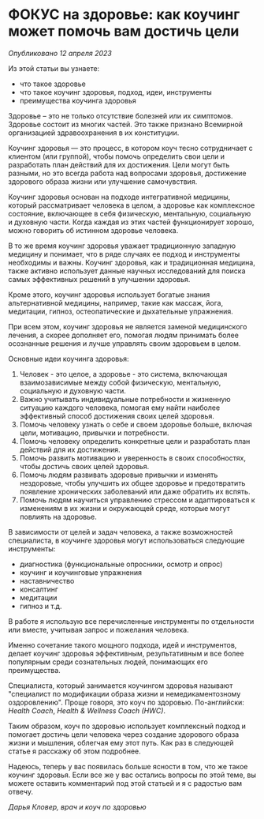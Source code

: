 # ФОКУС на здоровье: как коучинг может помочь вам достичь цели

_Опубликовано 12 апреля 2023_

Из этой статьи вы узнаете:

- что такое здоровье
- что такое коучинг здоровья, подход, идеи, инструменты
- преимущества коучинга здоровья

Здоровье – это не только отсутствие болезней или их симптомов. Здоровье состоит из многих частей. Это также признано Всемирной организацией здравоохранения в их конституции.

Коучинг здоровья — это процесс, в котором коуч тесно сотрудничает с клиентом (или группой), чтобы помочь определить свои цели и разработать план действий для их достижения. Цели могут быть разными, но это всегда работа над вопросами здоровья, достижение здорового образа жизни или улучшение самочувствия.

Коучинг здоровья основан на подходе интегративной медицины, который рассматривает человека в целом, а здоровье как комплексное состояние, включающее в себя физическую, ментальную, социальную и духовную части. Когда каждая из этих частей функционирует хорошо, можно говорить об истинном здоровье человека.

В то же время коучинг здоровья уважает традиционную западную медицину и понимает, что в ряде случаях ее подход и инструменты необходимы и важны. Коучинг здоровья, как и традиционная медицина, также активно использует данные научных исследований для поиска самых эффективных решений в улучшении здоровья.

Кроме этого, коучинг здоровья использует богатые знания альтернативной медицины, например, такие как массаж, йога, медитации, гипноз, остеопатические и дыхательные упражнения.

При всем этом, коучинг здоровья не является заменой медицинского лечения, а скорее дополняет его, помогая людям принимать более осознанные решения и лучше управлять своим здоровьем в целом.

Основные идеи коучинга здоровья:

1.  Человек - это целое, а здоровье - это система, включающая взаимозависимые между собой физическую, ментальную, социальную и духовную части.
2.  Важно учитывать индивидуальные потребности и жизненную ситуацию каждого человека, помогая ему найти наиболее эффективный способ достижения своих целей здоровья.
3.  Помочь человеку узнать о себе и своем здоровье больше, включая цели, мотивацию, привычки и потребности.
4.  Помочь человеку определить конкретные цели и разработать план действий для их достижения.
5.  Помочь развить мотивацию и уверенность в своих способностях, чтобы достичь своих целей здоровья.
6.  Помочь людям развивать здоровые привычки и изменять нездоровые, чтобы улучшить их общее здоровье и предотвратить появление хронических заболеваний или даже обратить их вспять.
7.  Помочь людям научиться управлению стрессом и адаптироваться к изменениям в их жизни и окружающей среде, которые могут повлиять на здоровье.

В зависимости от целей и задач человека, а также возможностей специалиста, в коучинге здоровья могут использоваться следующие инструменты:

- диагностика (функциональные опросники, осмотр и опрос)
- коучинг и коучинговые упражнения
- наставничество
- консалтинг
- медитации
- гипноз и т.д.

В работе я использую все перечисленные инструменты по отдельности или вместе, учитывая запрос и пожелания человека.

Именно сочетание такого мощного подхода, идей и инструментов, делает коучинг здоровья эффективным, результативным и все более популярным среди сознательных людей, понимающих его преимущества.

Специалиста, который занимается коучингом здоровья называют "специалист по модификации образа жизни и немедикаментозному оздоровлению". Проще говоря, это коуч по здоровью. По-английски: _Health Coach_, _Health & Wellness Coach (HWC)_.

Таким образом, коуч по здоровью использует комплексный подход и помогает достичь цели человека через создание здорового образа жизни и мышления, облегчая ему этот путь. Как раз в следующей статье я расскажу об этом подробнее.

Надеюсь, теперь у вас появилась больше ясности в том, что же такое коучинг здоровья. Если все же у вас остались вопросы по этой теме, вы можете оставить комментарий под этой статьей и я с радостью вам отвечу.

_Дарья Кловер, врач и коуч по здоровью_
